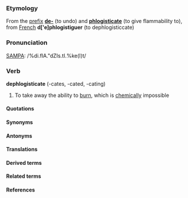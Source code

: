 ===Etymology===

From the [[prefix]] '''[[de-]]''' (to undo) and '''[[phlogisticate]]''' (to give flammability to), from [[French]] '''d['e]phlogistiguer''' (to dephlogisticcate)

===Pronunciation===

[[SAMPA]]: /%di.flA."dZIs.tI.%ke(I)t/

===Verb===

'''dephlogisticate''' (-cates, -cated, -cating)

#To take away the ability to [[burn]], which is [[chemical]]ly impossible

====Quotations====

====Synonyms====

====Antonyms====

====Translations====

====Derived terms====

====Related terms====

====References====